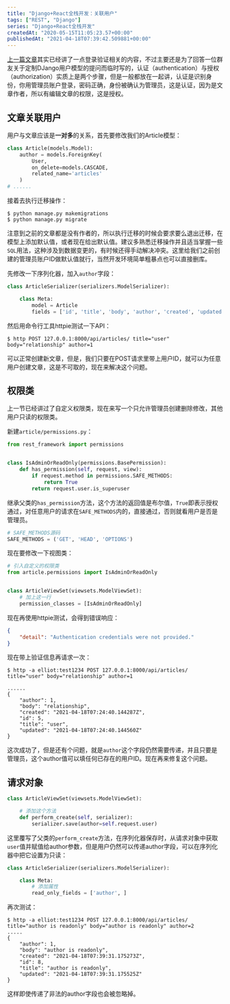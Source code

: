 ```yaml
---
title: "Django+React全栈开发：关联用户"
tags: ["REST", "Django"]
series: "Django+React全栈开发"
createdAt: "2020-05-15T11:05:23.57+00:00"
publishedAt: "2021-04-18T07:39:42.509881+00:00"
---
```


[上一篇文章](https://elliot00.com/posts/react-django-custom-auth)其实已经讲了一点登录验证相关的内容，不过主要还是为了回答一位群友关于定制DJango用户模型的提问而临时写的，认证（authentication）与授权（authorization）实质上是两个步骤，但是一般都放在一起讲，认证是识别身份，你用管理员账户登录，密码正确，身份被确认为管理员，这是认证，因为是文章作者，所以有编辑文章的权限，这是授权。

## 文章关联用户

用户与文章应该是**一对多**的关系，首先要修改我们的Article模型：

```python
class Article(models.Model):
    author = models.ForeignKey(
        User,
        on_delete=models.CASCADE,
        related_name='articles'
    )
# ......
```

接着去执行迁移操作：

```shell
$ python manage.py makemigrations
$ python manage.py migrate
```



注意到之前的文章都是没有作者的，所以执行迁移的时候会要求要么退出迁移，在模型上添加默认值，或者现在给出默认值。建议多熟悉迁移操作并且适当掌握一些`SQL`用法，这种涉及到数据变更的，有时候还得手动解决冲突。这里给我们之前创建的管理员账户ID做默认值就行，当然开发环境简单粗暴点也可以直接删库。

先修改一下序列化器，加入`author`字段：

```python
class ArticleSerializer(serializers.ModelSerializer):

    class Meta:
        model = Article
        fields = ['id', 'title', 'body', 'author', 'created', 'updated']
```



然后用命令行工具httpie测试一下API：

```shell
$ http POST 127.0.0.1:8000/api/articles/ title="user" body="relationship" author=1
```

可以正常创建新文章，但是，我们只要在POST请求里带上用户ID，就可以为任意用户创建文章，这是不可取的，现在来解决这个问题。

## 权限类

上一节已经讲过了自定义权限类，现在来写一个只允许管理员创建删除修改，其他用户只读的权限类。

新建`article/permissions.py`：

```python
from rest_framework import permissions


class IsAdminOrReadOnly(permissions.BasePermission):
    def has_permission(self, request, view):
        if request.method in permissions.SAFE_METHODS:
            return True
        return request.user.is_superuser
```

继承父类的`has_permission`方法，这个方法的返回值是布尔值，`True`即表示授权通过，对任意用户的请求在`SAFE_METHODS`内的，直接通过，否则就看用户是否是管理员。

```python
# SAFE_METHODS源码
SAFE_METHODS = ('GET', 'HEAD', 'OPTIONS')
```

现在要修改一下视图类：

```python
# 引入自定义的权限类
from article.permissions import IsAdminOrReadOnly


class ArticleViewSet(viewsets.ModelViewSet):
    # 加上这一行
    permission_classes = [IsAdminOrReadOnly]
```

现在再使用httpie测试，会得到错误响应：

```json
{
    "detail": "Authentication credentials were not provided."
}
```

现在带上验证信息再请求一次：

```shell
$ http -a elliot:test1234 POST 127.0.0.1:8000/api/articles/ title="user" body="relationship" author=1

......
{
    "author": 1,
    "body": "relationship",
    "created": "2021-04-18T07:24:40.144287Z",
    "id": 5,
    "title": "user",
    "updated": "2021-04-18T07:24:40.144560Z"
}
```

这次成功了，但是还有个问题，就是`author`这个字段仍然需要传递，并且只要是管理员，这个author值可以填任何已存在的用户ID。现在再来修复这个问题。

## 请求对象

```python
class ArticleViewSet(viewsets.ModelViewSet):

    # 添加这个方法
    def perform_create(self, serializer):
        serializer.save(author=self.request.user)

```

这里覆写了父类的`perform_create`方法，在序列化器保存时，从请求对象中获取`user`值并赋值给author参数，但是用户仍然可以传递author字段，可以在序列化器中把它设置为只读：

```python
class ArticleSerializer(serializers.ModelSerializer):

    class Meta:
        # 添加属性
        read_only_fields = ['author', ]

```

再次测试：

```shell
$ http -a elliot:test1234 POST 127.0.0.1:8000/api/articles/ title="author is readonly" body="author is readonly" author=2
.....
{
    "author": 1,
    "body": "author is readonly",
    "created": "2021-04-18T07:39:31.175273Z",
    "id": 8,
    "title": "author is readonly",
    "updated": "2021-04-18T07:39:31.175525Z"
}

```

这样即使传递了非法的author字段也会被忽略掉。
